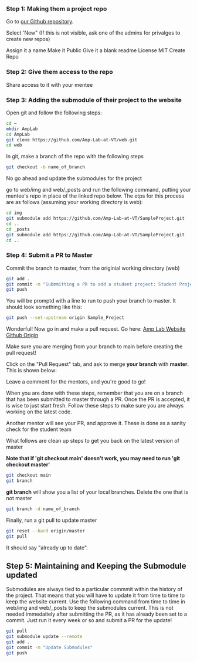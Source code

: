 ### Step 1: Making them a project repo

Go to [our Github repository](https://github.com/Amp-Lab-at-VT).

Select 'New" (If this is not visible, ask one of the admins for privalges to create new repos)

Assign it a name
Make it Public
Give it a blank readme
License MIT
Create Repo


### Step 2: Give them access to the repo

Share access to it with your mentee


### Step 3: Adding the submodule of their project to the website


Open git and follow the following steps:

```bash
cd ~
mkdir AmpLab
cd AmpLab
git clone https://github.com/Amp-Lab-at-VT/web.git
cd web
```

In git, make a branch of the repo with the following steps

```bash
git checkout -b name_of_branch
```

No go ahead and update the submodules for the project

go to web/img and web/_posts and run the following command, putting your mentee's repo in place of the linked repo below. The etps for this process are as follows (assuming your working directory is web):

``` bash
cd img
git submodule add https://github.com/Amp-Lab-at-VT/SampleProject.git
cd ..
cd _posts
git submodule add https://github.com/Amp-Lab-at-VT/SampleProject.git
cd ..
```

### Step 4: Submit a PR to Master

Commit the branch to master, from the originial working directory (web)

```bash
git add .
git commit -m "Submmitting a PR to add a student project: Student Project Name"
git push
```

You will be promptd with a line to run to push your branch to master. It should look something like this:

```bash
git push --set-upstream origin Sample_Project
```

Wonderful! Now go in and make a pull request. Go here: <a href="https://github.com/Amp-Lab-at-VT/web" >Amp Lab Website Github Origin</a>


Make sure you are merging from your branch to main before creating the pull request!

Click on the "Pull Request" tab, and ask to merge **your branch** with **master**. This is shown below:


Leave a comment for the mentors, and you're good to go! 


When you are done with these steps, remember that you are on a branch that has been submitted to master through a PR. Once the PR is accepted, it is wise to just start fresh. Follow these steps to make sure you are always working on the latest code.

Another mentor will see your PR, and approve it. These is done as a sanity check for the student team

What follows are clean up steps to get you back on the latest version of master

**Note that if 'git checkout main' doesn't work, you may need to run 'git checkout master'**
```bash
git checkout main
git branch 
```

**git branch** will show you a list of your local branches. Delete the one that is not master

```bash
git branch -d name_of_branch
```

Finally, run a git pull to update master 

```bash
git reset --hard origin/master
git pull
```

It should say "already up to date". 

## Step 5: Maintaining and Keeping the Submodule updated

Submodules are always tied to a particular commmit within the history of the project. That means that you will have to update it from time to time to keep the website current. Use the following command from time to time in web/img and web/_posts to keep the submodules current. This is not needed immedaitely after submitting the PR, as it has already been set to a commit. Just run it every week or so and submit a PR for the update!

``` bash
git pull
git submodule update --remote
git add .
git commit -m "Update Submodules"
git push
```